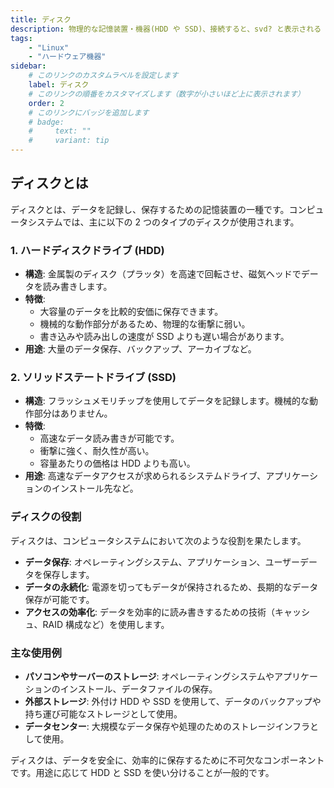 ```yaml
---
title: ディスク
description: 物理的な記憶装置・機器(HDD や SSD)、接続すると、svd? と表示される
tags:
    - "Linux"
    - "ハードウェア機器"
sidebar:
    # このリンクのカスタムラベルを設定します
    label: ディスク
    # このリンクの順番をカスタマイズします（数字が小さいほど上に表示されます）
    order: 2
    # このリンクにバッジを追加します
    # badge:
    #     text: ""
    #     variant: tip
---
```



## ディスクとは

ディスクとは、データを記録し、保存するための記憶装置の一種です。コンピュータシステムでは、主に以下の 2 つのタイプのディスクが使用されます。

### 1. ハードディスクドライブ (HDD)

-   **構造**: 金属製のディスク（プラッタ）を高速で回転させ、磁気ヘッドでデータを読み書きします。
-   **特徴**:
    -   大容量のデータを比較的安価に保存できます。
    -   機械的な動作部分があるため、物理的な衝撃に弱い。
    -   書き込みや読み出しの速度が SSD よりも遅い場合があります。
-   **用途**: 大量のデータ保存、バックアップ、アーカイブなど。

### 2. ソリッドステートドライブ (SSD)

-   **構造**: フラッシュメモリチップを使用してデータを記録します。機械的な動作部分はありません。
-   **特徴**:
    -   高速なデータ読み書きが可能です。
    -   衝撃に強く、耐久性が高い。
    -   容量あたりの価格は HDD よりも高い。
-   **用途**: 高速なデータアクセスが求められるシステムドライブ、アプリケーションのインストール先など。

### ディスクの役割

ディスクは、コンピュータシステムにおいて次のような役割を果たします。

-   **データ保存**: オペレーティングシステム、アプリケーション、ユーザーデータを保存します。
-   **データの永続化**: 電源を切ってもデータが保持されるため、長期的なデータ保存が可能です。
-   **アクセスの効率化**: データを効率的に読み書きするための技術（キャッシュ、RAID 構成など）を使用します。

### 主な使用例

-   **パソコンやサーバーのストレージ**:
    オペレーティングシステムやアプリケーションのインストール、データファイルの保存。
-   **外部ストレージ**:
    外付け HDD や SSD を使用して、データのバックアップや持ち運び可能なストレージとして使用。
-   **データセンター**:
    大規模なデータ保存や処理のためのストレージインフラとして使用。

ディスクは、データを安全に、効率的に保存するために不可欠なコンポーネントです。用途に応じて HDD と SSD を使い分けることが一般的です。
